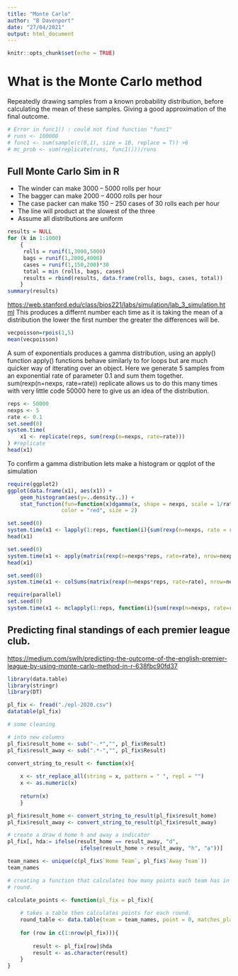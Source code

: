 ```yaml
---
title: "Monte Carlo"
author: "B Davenport"
date: "27/04/2021"
output: html_document
---
```


```r
knitr::opts_chunk$set(echo = TRUE)
```

# What is the Monte Carlo method
Repeatedly drawing samples from a known probability distribution, before calculating
the mean of these samples. Giving a good approximation of the final outcome.

```r
# Error in func1() : could not find function "func1"
# runs <- 100000
# func1 <- sum(sample(c(0,1), size = 10, replace = T)) >6
# mc_prob <- sum(replicate(runs, func1()))/runs
```

## Full Monte Carlo Sim in R 
* The winder can make 3000 – 5000 rolls per hour
* The bagger can make 2000 – 4000 rolls per hour
* The case packer can make 150 – 250 cases of 30 rolls each per hour
* The line will product at the slowest of the three
* Assume all distributions are uniform

```r
results = NULL
for (k in 1:1000)
    {
     rolls = runif(1,3000,5000)
     bags = runif(1,2000,4000)
     cases = runif(1,150,200)*30
     total = min (rolls, bags, cases)
     results = rbind(results, data.frame(rolls, bags, cases, total))
    }
summary(results)
```

<https://web.stanford.edu/class/bios221/labs/simulation/lab_3_simulation.html>
This produces a differnt number each time as it is taking the mean of a 
distribution the lower the first number the greater the differences will be.
```r
vecpoisson=rpois(1,5)
mean(vecpoisson)
```
A sum of exponentials produces a gamma distribution, using an apply() function
apply() functions behave similarly to for loops but are much quicker way of itterating
over an object.
Here we generate 5 samples from an exponential rate of parameter 0.1 and sum them
together. sum(rexp(n=nexps, rate=rate)) replicate allows us to do this many times
with very little code 50000 here to give us an idea of the distribution.

```r
reps <- 50000
nexps <- 5
rate <- 0.1
set.seed(0)
system.time(
    x1 <- replicate(reps, sum(rexp(n=nexps, rate=rate)))
) #replicate
head(x1)
```
To confirm a gamma distribution lets make a histogram or qqplot of the simulation

```r
require(ggplot2)
ggplot(data.frame(x1), aes(x1)) +
    geom_histogram(aes(y=..density..)) +
    stat_function(fun=function(x)dgamma(x, shape = nexps, scale = 1/rate),
                 color = "red", size = 2)
```
```r
set.seed(0)
system.time(x1 <- lapply(1:reps, function(i){sum(rexp(n=nexps, rate = rate))})) # list apply
head(x1)
```

```r
set.seed(0)
system.time(x1 <- apply(matrix(rexp(n=nexps*reps, rate=rate), nrow=nexps),2,sum)) # apply on a matrix
head(x1)
```

```r
set.seed(0)
system.time(x1 <- colSums(matrix(rexp(n=nexps*reps, rate=rate), nrow=nexps))) # using colSums
```

```r
require(parallel)
set.seed(0)
system.time(x1 <- mclapply(1:reps, function(i){sum(rexp(n=nexps, rate=rate))})) # multi-cluster apply

```
## Predicting final standings of each premier league club.
<https://medium.com/swlh/predicting-the-outcome-of-the-english-premier-league-by-using-monte-carlo-method-in-r-638fbc90fd37>
```r
library(data.table)
library(stringr)
library(DT)

pl_fix <- fread("./epl-2020.csv")
datatable(pl_fix)

# some cleaning

# into new columns
pl_fix$result_home <- sub("-.*","", pl_fix$Result)
pl_fix$result_away <- sub(".*-","", pl_fix$Result)

convert_string_to_result <- function(x){
    
    x <- str_replace_all(string = x, pattern = " ", repl = "")
    x <- as.numeric(x)
    
    return(x)
    }

pl_fix$result_home <- convert_string_to_result(pl_fix$result_home)
pl_fix$result_away <- convert_string_to_result(pl_fix$result_away)

# create a draw d home h and away a indicator
pl_fix[, hda:= ifelse(result_home == result_away, "d",
                       ifelse(result_home > result_away, "h", "a"))]

team_names <- unique(c(pl_fix$`Home Team`, pl_fix$`Away Team`))
team_names

# creating a function that calculates how many points each team has in each
# round.

calculate_points <- function(pl_fix = pl_fix){
    
    # takes a table then calculates points for each round.
    round_table <- data.table(team = team_names, point = 0, matches_played = 0)
    
    for (row in c(1:nrow(pl_fix))){
        
        result <- pl_fix[row]$hda
        result <- as.character(result)
    }
}








```

